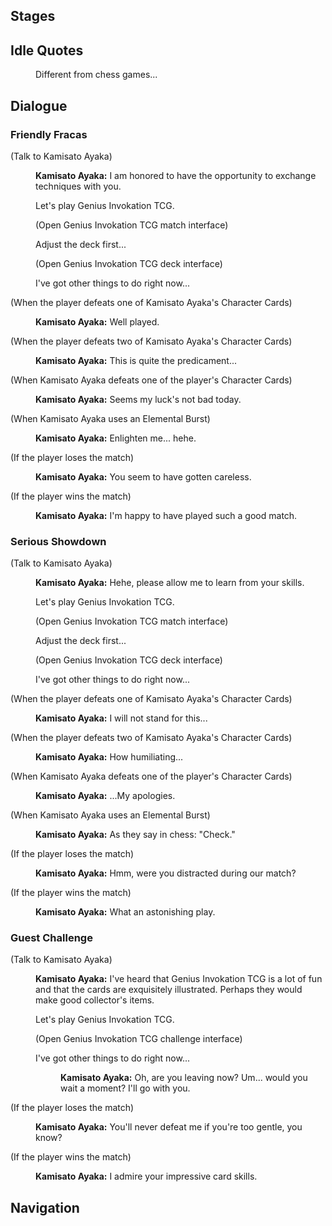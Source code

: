 {{Genius Invokation TCG Character Stages Intro}}

==Stages==
{{Genius Invokation TCG Stages/Detailed|Kamisato Ayaka}}

==Idle Quotes==
{{Dialogue start}}
:{{DIcon|Idle}} Different from chess games...
{{Dialogue end}}

==Dialogue==
===Friendly Fracas===
{{Dialogue start}}
;(Talk to Kamisato Ayaka)
:{{A|vo card ayaka invite easy 01.ogg}} '''Kamisato Ayaka:''' I am honored to have the opportunity to exchange techniques with you.
:{{DIcon}} Let's play Genius Invokation TCG.
:;(Open Genius Invokation TCG match interface)
:{{DIcon}} Adjust the deck first...
:;(Open Genius Invokation TCG deck interface)
:{{DIcon}} I've got other things to do right now...

;(When the player defeats one of Kamisato Ayaka's Character Cards)
:{{A|vo card ayaka ingame easy 02.ogg}} '''Kamisato Ayaka:''' Well played.

;(When the player defeats two of Kamisato Ayaka's Character Cards)
:{{A|vo card ayaka ingame easy 03.ogg}} '''Kamisato Ayaka:''' This is quite the predicament...

;(When Kamisato Ayaka defeats one of the player's Character Cards)
:{{A|vo card ayaka ingame easy 01.ogg}} '''Kamisato Ayaka:''' Seems my luck's not bad today.

;(When Kamisato Ayaka uses an Elemental Burst)
:{{A|vo card ayaka ingame easy 04.ogg}} '''Kamisato Ayaka:''' Enlighten me... hehe.

;(If the player loses the match)
:{{A|vo card ayaka invite easy 02.ogg}} '''Kamisato Ayaka:''' You seem to have gotten careless.

;(If the player wins the match)
:{{A|vo card ayaka invite easy 03.ogg}} '''Kamisato Ayaka:''' I'm happy to have played such a good match.
{{Dialogue end}}

===Serious Showdown===
{{Dialogue start}}
;(Talk to Kamisato Ayaka)
:{{A|vo card ayaka invite hard 01.ogg}} '''Kamisato Ayaka:''' Hehe, please allow me to learn from your skills.
:{{DIcon}} Let's play Genius Invokation TCG.
:;(Open Genius Invokation TCG match interface)
:{{DIcon}} Adjust the deck first...
:;(Open Genius Invokation TCG deck interface)
:{{DIcon}} I've got other things to do right now...

;(When the player defeats one of Kamisato Ayaka's Character Cards)
:{{A|vo card ayaka ingame hard 02.ogg}} '''Kamisato Ayaka:''' I will not stand for this...

;(When the player defeats two of Kamisato Ayaka's Character Cards)
:{{A|vo card ayaka ingame hard 03.ogg}} '''Kamisato Ayaka:''' How humiliating...

;(When Kamisato Ayaka defeats one of the player's Character Cards)
:{{A|vo card ayaka ingame hard 01.ogg}} '''Kamisato Ayaka:''' ...My apologies.

;(When Kamisato Ayaka uses an Elemental Burst)
:{{A|vo card ayaka ingame hard 04.ogg}} '''Kamisato Ayaka:''' As they say in chess: "Check."

;(If the player loses the match)
:{{A|vo card ayaka invite hard 02.ogg}} '''Kamisato Ayaka:''' Hmm, were you distracted during our match?

;(If the player wins the match)
:{{A|vo card ayaka invite hard 03.ogg}} '''Kamisato Ayaka:''' What an astonishing play.
{{Dialogue end}}

===Guest Challenge===
{{Dialogue start}}
;(Talk to Kamisato Ayaka)
:{{A|vo card ayaka freetalk 01.ogg}} '''Kamisato Ayaka:''' I've heard that Genius Invokation TCG is a lot of fun and that the cards are exquisitely illustrated. Perhaps they would make good collector's items.
:{{DIcon}} Let's play Genius Invokation TCG.
:;(Open Genius Invokation TCG challenge interface)
:{{DIcon}} I've got other things to do right now...
::{{A|vo card ayaka leave 01.ogg}} '''Kamisato Ayaka:''' Oh, are you leaving now? Um... would you wait a moment? I'll go with you.

;(If the player loses the match)
:{{A|vo card ayaka endofgame win 01.ogg}} '''Kamisato Ayaka:''' You'll never defeat me if you're too gentle, you know?

;(If the player wins the match)
:{{A|vo card ayaka endofgame fail 01.ogg}} '''Kamisato Ayaka:''' I admire your impressive card skills.
{{Dialogue end}}

==Navigation==
{{Genius Invokation TCG Stages Navbox}}